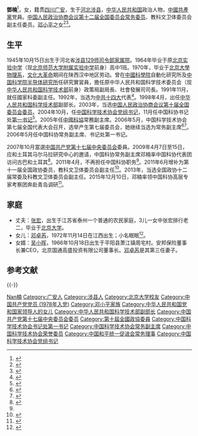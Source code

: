 '''鄧楠'''{{BD|1945年|10月15日|||catIdx=Deng鄧}}<ref>{{Cite web|title=邓小平之女邓楠简历|url=http://www.dxzy.org/show_news.asp?id=5198|accessdate=|work=邓姓之源网|archive-date=2020-06-09|archive-url=https://web.archive.org/web/20200609223703/http://www.dxzy.org/show_news.asp?id=5198|dead-url=no}}</ref>，女，籍贯[[四川|四川]][[广安|广安]]，生于[[河北|河北]][[涉县|涉县]]，[[中华人民共和国|中华人民共和国]]政治人物，[[中國共產黨|中國共產黨]]党員。[[中国人民政治协商会议|中国人民政治协商会议]][[中国人民政治协商会议第十二届全国委员会|第十二届全国委员会]][[中国人民政治协商会议全国委员会常务委员会|常务委员]]、教科文卫体委员会副主任委员。[[邓小平|邓小平]]之女<ref>{{Cite book|title=邓小平故里志 2001-2005|last=邓小平故里管理局编|publisher=北京：中央文献出版社|year=2012.04|isbn=978-7-5073-3392-3|pages=158}}</ref><ref>{{Cite book|title=前辈的身影|last=贺晓明编|publisher=上海：[[中西书局|中西书局]]|year=2011.07|isbn=978-7-5475-0274-7|pages=166}}</ref>。

== 生平 ==
1945年10月15日出生于河北省[[涉县|涉县]][[八路军一二九师司令部旧址|129师司令部家属院]]。1964年毕业于原[[北京实验中学|北京实验中学]]（现[[北京师范大学附属实验中学|北京师范大学附属实验中学]]前身）高中1班。1970年，毕业于[[北京大學物理系|北京大學物理系]]，[[文化大革命|文化大革命]]期间在陕西汉中地区劳动。曾在[[中國科學院|中國科學院]]自動化研究所及[[中国科学院半导体研究所|中国科学院半导体研究所]]任研究實習員，擔任原中华人民共和国科学技术委员会（现[[中华人民共和国科学技术部|中华人民共和国科学技术部]]前身）政策局副局長、社會發展司司長。1991年11月，就任國家科委副主任。1992年，当选为[[中国共产党第十四次全国代表大会|中共十四大]]代表<ref>{{Cite book|title=邓小平大辞典|last=潘琦著|publisher=[[广西人民出版社|广西人民出版社]]|location=南宁|year=1998.08|isbn=7-219-03487-3|pages=280-281}}</ref>。1998年4月，出任[[中华人民共和国科学技术部|中华人民共和国科学技术部]]副部长。2003年，当选[[中国人民政治协商会议第十届全国委员会委员名单|中国人民政治协商会议第十届全国委员会委员]]。2004年10月，任[[中国科学技术协会|中国科学技术协会]][[党组书记|党组书记]]，11月任中国科协书记处[[第一书记|第一书记]]<ref name="ifeng">{{cite web |url = http://news.ifeng.com/mainland/detail_2011_05/05/6173791_0.shtml |title = 中科协证实陈希接替邓楠任中国科协党组书记 |publisher = 凤凰网资讯 |access-date = 2015-10-15 |archive-date = 2011-05-07 |archive-url = https://web.archive.org/web/20110507111604/http://news.ifeng.com/mainland/detail_2011_05/05/6173791_0.shtml |dead-url = no }}</ref>。2005年任[[中國科協|中國科協]]常務副主席。2006年5月，中国科学技术协会第七届全国代表大会召开，选举产生第七届委员会，她继续当选为常务副主席<ref>{{Cite web|title=中国科协选出新一届领导机构 韩启德当选主席|url=http://tech.sina.com.cn/d/2006-05-26/0907957611.shtml|access-date=2021-06-01|work=新浪网|archive-date=2006-06-26|archive-url=https://web.archive.org/web/20060626125443/http://tech.sina.com.cn/d/2006-05-26/0907957611.shtml|dead-url=no}}</ref><ref>{{Cite web|title=中国科协第七届全国代表大会|url=http://scitech.people.com.cn/GB/25509/56813/63493/index.html|access-date=2021-06-01|work=人民网|archive-date=2019-08-06|archive-url=https://web.archive.org/web/20190806055230/http://scitech.people.com.cn/GB/25509/56813/63493/index.html|dead-url=yes}}</ref>。2006年5月任中国科协常务副主席、书记处第一书记。

2007年10月當選[[中国共产党第十七届中央委员会|中国共产党第十七届中央委员会]]委員。2009年4月7日至15日，应{{link-es|古巴科技环境部|Ministerio de Ciencia, Tecnología y Medio Ambiente de Cuba}}和土耳其马尔马拉研究中心的邀请，中国科协常务副主席邓楠率中国科协代表团访问古巴和土耳其<ref>{{Cite book|title=中国科学技术协会年鉴 2010|last=齐让主编|publisher=北京：[[中国科学技术出版社|中国科学技术出版社]]|year=2010.10|isbn=978-7-5046-5038-2|pages=175}}</ref>。2011年4月，不再担任中国科协职务<ref name="ifeng" />。2011年6月增补为第十一届全国政协委员，教科文卫体委员会副主任<ref>{{Cite book|title=我们这五年 全国政协十一届科协委员札记|last=齐让主编|publisher=北京：中国科学技术出版社|year=2012.03|isbn=978-7-5046-6006-0|pages=28-29}}</ref>。2013年，当选全国政协十二届常委及科教文卫体委员会副主任。2015年12月10日，邓楠率领中国科协高层专家考察团奔赴青岛调研<ref>{{Cite book|title=中国科学技术协会年鉴 2015|last=中国科学技术协会组织编写|publisher=北京：[[中国科学技术出版社|中国科学技术出版社]]|year=2016.12|isbn=978-7-5046-7377-0|pages=184-185}}</ref>。

== 家庭 ==
*丈夫：[[张宏|张宏]]，出生于江苏省泰州一个普通的农民家庭，3儿一女中张宏排行老二，毕业于[[北京大学|北京大学]]。
*女儿：[[邓卓芮|邓卓芮]]，1972年11月14日在江西出生；小名眠眠<ref>{{Cite book|title=传记故事 邓小平|last=周志兴著|publisher=北京：[[国际文化出版公司|国际文化出版公司]]|year=2012.08|isbn=978-7-5125-0339-7|pages=110}}</ref>。
*女婿：[[吴小晖|吴小晖]]，1966年10月18日出生于平阳县萧江镇周宅村。安邦保险董事长兼CEO，北京国通高盛投资有限公司董事长。[[邓卓芮|邓卓芮]]是其第三任妻子。

== 参考文献 ==
{{Reflist|2}}
{{-}}
{{邓小平家系}}
{{先辈曾任党和国家领导人的中华人民共和国高级干部|2}}
{{Navboxes 
| title  = 邓楠在[[中国科学技术协会|中国科学技术协会]]的职务
| list1  =
{{中国科学技术协会第七届全国委员会}}
{{中国科学技术协会第八届全国委员会}}
}}
{{Navboxes 
| title  = 邓楠在[[中国和平统一促进会|中国和平统一促进会]]的职务
| list1  =
{{中国和平统一促进会第八届理事会}}
}}

{{Authority control}}
{{DEFAULTSORT:Deng邓}}
[[Category:鄧姓|Nan楠]]
[[Category:广安人|Category:广安人]]
[[Category:涉县人|Category:涉县人]]
[[Category:北京大学校友|Category:北京大学校友]]
[[Category:中国共产党党员_(1978年入党)|Category:中国共产党党员 (1978年入党)]]
[[Category:邓小平家族|Category:邓小平家族]]
[[Category:中华人民共和国党和国家领导人的女儿|Category:中华人民共和国党和国家领导人的女儿]]
[[Category:中华人民共和国科学技术部副部长|Category:中华人民共和国科学技术部副部长]]
[[Category:中国共产党第十七届中央委员会委员|Category:中国共产党第十七届中央委员会委员]]
[[Category:第十屆全國政協委員|Category:第十屆全國政協委員]]
[[Category:中国科学技术协会书记处第一书记|Category:中国科学技术协会书记处第一书记]]
[[Category:中国科学技术协会常务副主席|Category:中国科学技术协会常务副主席]]
[[Category:中国科学技术协会荣誉委员|Category:中国科学技术协会荣誉委员]]
[[Category:中国和平统一促进会常务理事|Category:中国和平统一促进会常务理事]]
[[Category:中国科学技术协会党组书记|Category:中国科学技术协会党组书记]]